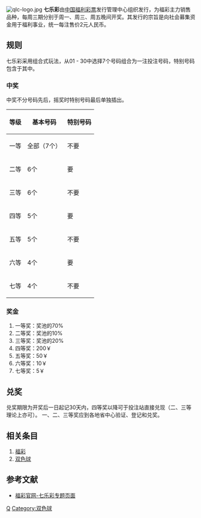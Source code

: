 {{Refimprove|time=2019-01-30T23:56:14+00:00}}
{{No footnotes|time=2019-01-30T23:56:14+00:00}}
[[File:qlc-logo.jpg|thumb]]
'''七乐彩'''由[[中国福利彩票|中国福利彩票]]发行管理中心组织发行，为福彩主力销售品种，每周三期分别于周一、周三、周五晚间开奖。其发行的宗旨是向社会募集资金用于福利事业，统一每注售价2元人民币。

== 规则 ==
七乐彩采用组合式玩法，从01 - 30中选择7个号码组合为一注投注号码，特别号码包含于其中。

=== 中奖 ===
中奖不分号码先后，摇奖时特别号码最后单独插出。
{| class="wikitable"
|-
! 等级 !! 基本号码 !! 特别号码 
|-
| 一等 || 全部（7个） || 不要
|-
| 二等 || 6个 || 要
|-
| 三等 || 6个 || 不要
|-
| 四等 || 5个 || 要
|-
| 五等 || 5个 || 不要
|-
| 六等 || 4个 || 要
|-
| 七等 || 4个 || 不要
|}

=== 奖金 ===
# 一等奖：奖池的70%
# 二等奖：奖池的10%
# 三等奖：奖池的20%
# 四等奖：200￥
# 五等奖：50￥
# 六等奖：10￥
# 七等奖：5￥

== 兑奖 ==
兑奖期限为开奖后一日起记30天内，四等奖以降可于投注站直接兑现（二、三等理论上亦可）。
一、二、三等奖应到各地省中心验证、登记和兑奖。

== 相关条目 ==
# [[福彩|福彩]]
# [[双色球|双色球]]

==参考文献==
*[http://www.zhcw.com/qlc/ 福彩官网-七乐彩专题页面]{{Wayback|url=http://www.zhcw.com/qlc/ |date=20120613214453 }}

{{reflist}}

[[Category:中国福利彩票|Q]]
[[Category:双色球|Category:双色球]]
